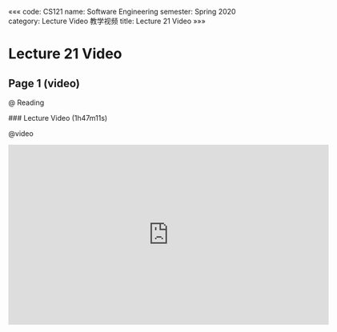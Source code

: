 «««
code: CS121
name: Software Engineering
semester: Spring 2020
category: Lecture Video 教学视频
title: Lecture 21 Video
»»»

# Lecture 21 Video

## Page 1 (video)

@ Reading

<div class="markdown-body">
### Lecture Video (1h47m11s)
</div>

@video

<iframe src="https://watchsb.com/e/c25ajywiw2mm.html" frameborder=0 marginwidth=0 marginheight=0 scrolling=no width=640 height=360 allowfullscreen></iframe>


